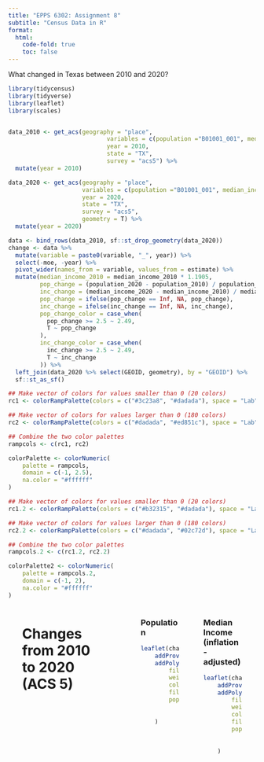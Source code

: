```yaml
---
title: "EPPS 6302: Assignment 8"
subtitle: "Census Data in R"
format: 
  html:
    code-fold: true
    toc: false
---
```


What changed in Texas between 2010 and 2020?

```r
library(tidycensus)
library(tidyverse)
library(leaflet)
library(scales)


data_2010 <- get_acs(geography = "place", 
                            variables = c(population ="B01001_001", median_income = "B07011_001"),
                            year = 2010, 
                            state = "TX", 
                            survey = "acs5") %>%
  mutate(year = 2010)

data_2020 <- get_acs(geography = "place", 
                     variables = c(population ="B01001_001", median_income = "B07011_001"),
                     year = 2020, 
                     state = "TX", 
                     survey = "acs5", 
                     geometry = T) %>%
  mutate(year = 2020)

data <- bind_rows(data_2010, sf::st_drop_geometry(data_2020))
change <- data %>% 
  mutate(variable = paste0(variable, "_", year)) %>%
  select(-moe, -year) %>%
  pivot_wider(names_from = variable, values_from = estimate) %>%
  mutate(median_income_2010 = median_income_2010 * 1.1905,
         pop_change = (population_2020 - population_2010) / population_2010,
         inc_change = (median_income_2020 - median_income_2010) / median_income_2010,
         pop_change = ifelse(pop_change == Inf, NA, pop_change),
         inc_change = ifelse(inc_change == Inf, NA, inc_change),
         pop_change_color = case_when(
           pop_change >= 2.5 ~ 2.49,
           T ~ pop_change
         ),
         inc_change_color = case_when(
           inc_change >= 2.5 ~ 2.49,
           T ~ inc_change
         )) %>%
  left_join(data_2020 %>% select(GEOID, geometry), by = "GEOID") %>%
  sf::st_as_sf()

## Make vector of colors for values smaller than 0 (20 colors)
rc1 <- colorRampPalette(colors = c("#3c23a8", "#dadada"), space = "Lab")(50)

## Make vector of colors for values larger than 0 (180 colors)
rc2 <- colorRampPalette(colors = c("#dadada", "#ed851c"), space = "Lab")(125)

## Combine the two color palettes
rampcols <- c(rc1, rc2)

colorPalette <- colorNumeric(
    palette = rampcols, 
    domain = c(-1, 2.5),
    na.color = "#ffffff"
)

## Make vector of colors for values smaller than 0 (20 colors)
rc1.2 <- colorRampPalette(colors = c("#b32315", "#dadada"), space = "Lab")(100)

## Make vector of colors for values larger than 0 (180 colors)
rc2.2 <- colorRampPalette(colors = c("#dadada", "#02c72d"), space = "Lab")(200)

## Combine the two color palettes
rampcols.2 <- c(rc1.2, rc2.2)

colorPalette2 <- colorNumeric(
    palette = rampcols.2, 
    domain = c(-1, 2),
    na.color = "#ffffff"
)

```


::: column-screen

::: columns

::: {.column width="4%"}

:::

::: {.column width="92%"}

# Changes from 2010 to 2020 (ACS 5)

:::

::: {.column width="4%"}

:::

::: {.column width="4%"}
:::

::: {.column width="44%"}
### Population

```r

leaflet(change) %>% 
    addProviderTiles(providers$CartoDB.Positron) %>%  # Lighter, more professional background
    addPolygons(
        fillColor = ~colorPalette(pop_change_color),
        weight = 0.4,
        color = "white",
        fillOpacity = 0.8,
        popup = ~paste(NAME,"<br><br> 2020 Population: <b>", comma(population_2020), 
                       "</b><br> Population Change from 2010: <b>", percent(pop_change, accuracy = 0.1),
                       "</b><br> Median Income Change: <b>", percent(inc_change, accuracy = 0.1), "</b>")
    )

```
:::

::: {.column width="4%"}

:::

::: {.column width="44%"}
### Median Income (inflation-adjusted)

```r

leaflet(change) %>% 
    addProviderTiles(providers$CartoDB.Positron) %>%  # Lighter, more professional background
    addPolygons(
        fillColor = ~colorPalette2(inc_change_color),
        weight = 0.4,
        color = "white",
        fillOpacity = 0.8,
        popup = ~paste(NAME,"<br><br> 2020 Population: <b>", comma(population_2020), 
                       "</b><br> 2020 Median Income: <b>", dollar(median_income_2020),
                       "</b><br> Median Income Change from 2010: <b>", percent(inc_change, accuracy = 0.1), "</b>")
    )
```
:::

::: {.column width="4%"}

:::
:::
:::
